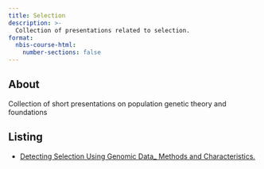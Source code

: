 ```yaml
---
title: Selection
description: >-
  Collection of presentations related to selection.
format:
  nbis-course-html:
    number-sections: false
---
```


## About

Collection of short presentations on population genetic theory and
foundations

## Listing

- [Detecting Selection Using Genomic Data_ Methods and
Characteristics.](https://uppsala.instructure.com/courses/105981/modules/items/1467337)
